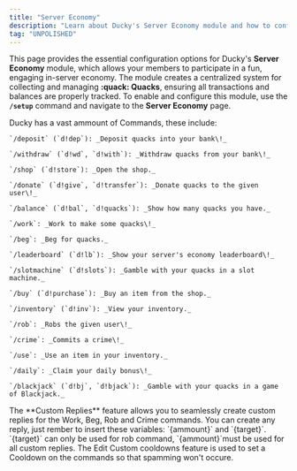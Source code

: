 ```yaml
---
title: "Server Economy"
description: "Learn about Ducky's Server Economy module and how to configure it."
tag: "UNPOLISHED"
---
```


This page provides the essential configuration options for Ducky's **Server Economy** module, which allows your members to participate in a fun, engaging in-server economy. The module creates a centralized system for collecting and managing **:quack: Quacks**, ensuring all transactions and balances are properly tracked. To enable and configure this module, use the **`/setup`** command and navigate to the **Server Economy** page.

<Steps>
  <Step title="Economy Commands" titleSize="h2">
    Ducky has a vast ammount of Commands, these include:

    `/deposit` (`d!dep`): _Deposit quacks into your bank\!_

    `/withdraw` (`d!wd`, `d!with`): _Withdraw quacks from your bank\!_

    `/shop` (`d!store`): _Open the shop._

    `/donate` (`d!give`, `d!transfer`): _Donate quacks to the given user\!_

    `/balance` (`d!bal`, `d!quacks`): _Show how many quacks you have._

    `/work`: _Work to make some quacks\!_

    `/beg`: _Beg for quacks._

    `/leaderboard` (`d!lb`): _Show your server's economy leaderboard\!_

    `/slotmachine` (`d!slots`): _Gamble with your quacks in a slot machine._

    `/buy` (`d!purchase`): _Buy an item from the shop._

    `/inventory` (`d!inv`): _View your inventory._

    `/rob`: _Robs the given user\!_

    `/crime`: _Commits a crime\!_

    `/use`: _Use an item in your inventory._

    `/daily`: _Claim your daily bonus\!_

    `/blackjack` (`d!bj`, `d!bjack`): _Gamble with your quacks in a game of Blackjack._
  </Step>
  <Step title="Custom Replies" titleSize="h2">
    The **Custom Replies** feature allows you to seamlessly create custom replies for the Work, Beg, Rob and Crime commands. You can create any reply, just rember to insert these variables: `{ammount}` and `{target}`. `{target}` can only be used for rob command, `{ammount}`must be used for all custom replies.
  </Step>
  <Step title="Edit Custom Cooldowns" titleSize="h2">
    The Edit Custom cooldowns feature is used to set a Cooldown on the commands so that spamming won't occure.
  </Step>
</Steps>